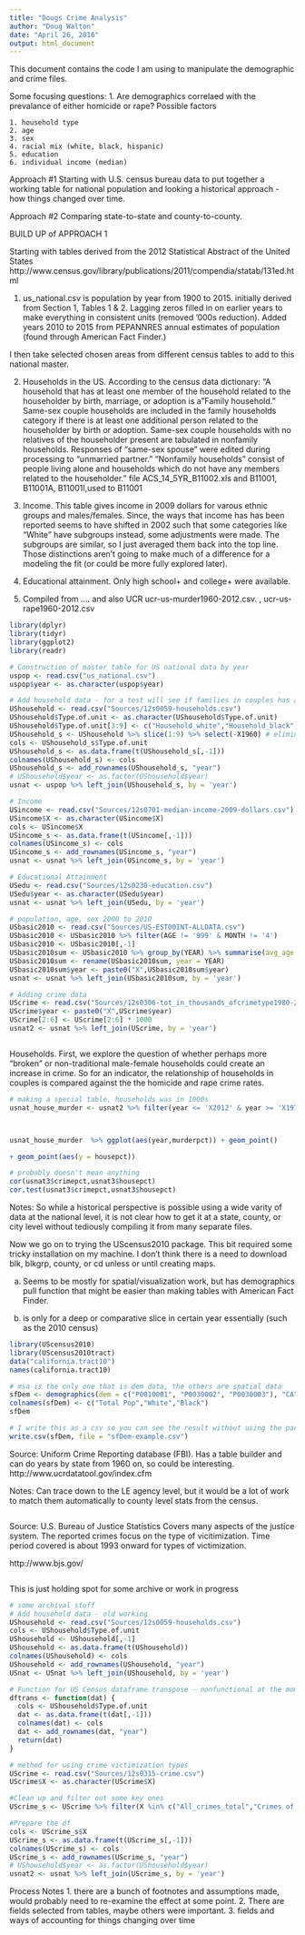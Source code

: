 ```yaml
---
title: "Dougs Crime Analysis"
author: "Doug Walton"
date: "April 26, 2016"
output: html_document
---
```


This document contains the code I am using to manipulate the demographic and crime files.

Some focusing questions:
1. Are demographics correlaed with the prevalance of either homicide or rape?
Possible factors

	1. household type
	2. age
	3. sex
	4. racial mix (white, black, hispanic)
	5. education
	6. individual income (median)

Approach #1
Starting with U.S. census bureau data to put together a working table for national population and looking a historical approach - how things changed over time. 

Approach #2
Comparing state-to-state and county-to-county.


BUILD UP of APPROACH 1

Starting with tables derived from the 2012 Statistical Abstract of the United States http://www.census.gov/library/publications/2011/compendia/statab/131ed.html

1. us_national.csv is population by year from 1900 to 2015. initially derived from Section 1, Tables 1 & 2. Lagging zeros filled in on earlier years to make everything in consistent units (removed '000s reduction). Added years 2010 to 2015 from PEPANNRES annual estimates of population (found through American Fact Finder.)

I then take selected chosen areas from different census tables to add to this national master.

2. Households in the US. According to the census data dictionary: "A household that has at least one member of the household related to the householder by birth, marriage, or adoption is a "Family household."  Same-sex couple households are included in the family households category if there is at least one additional person related to the householder by birth or adoption.  Same-sex couple households with no relatives of the householder present are tabulated in nonfamily households.  Responses of "same-sex spouse" were edited during processing to "unmarried partner."  "Nonfamily households" consist of people living alone and households which do not have any members related to the householder."
file ACS_14_5YR_B11002.xls and B11001, B11001A, B11001I,used to
B11001
3. Income. This table gives income in 2009 dollars for varous ethnic groups and males/females. Since, the ways that income has has been reported seems to have shifted in 2002 such that some categories like "White" have subgroups instead, some adjustments were made. The subgroups are similar, so I just averaged them back into the top line. Those distinctions aren't going to make much of a difference for a modeling the fit (or could be more fully explored later).

4. Educational attainment. Only high school+ and college+ were available.

5. Compiled from .... and also UCR ucr-us-murder1960-2012.csv. , ucr-us-rape1960-2012.csv


```r
library(dplyr)
library(tidyr)
library(ggplot2)
library(readr)

# Construction of master table for US national data by year
uspop <- read.csv("us_national.csv")
uspop$year <- as.character(uspop$year)

# Add household data - for a test will see if families in couples has any correpondence
UShousehold <- read.csv("Sources/12s0059-households.csv")
UShousehold$Type.of.unit <- as.character(UShousehold$Type.of.unit)
UShousehold$Type.of.unit[3:9] <- c("Household_white","Household_black","Household_hispanic","fam_household","couple_household","male_household","fem_household")
UShousehold_s <- UShousehold %>% slice(1:9) %>% select(-X1960) # eliminate gap
cols <- UShousehold_s$Type.of.unit
UShousehold_s <- as.data.frame(t(UShousehold_s[,-1]))
colnames(UShousehold_s) <- cols
UShousehold_s <- add_rownames(UShousehold_s, "year")
# UShousehold$year <- as.factor(UShousehold$year)
usnat <- uspop %>% left_join(UShousehold_s, by = 'year')

# Income
USincome <- read.csv("Sources/12s0701-median-income-2009-dollars.csv")
USincome$X <- as.character(USincome$X)
cols <- USincome$X
USincome_s <- as.data.frame(t(USincome[,-1]))
colnames(USincome_s) <- cols
USincome_s <- add_rownames(USincome_s, "year")
usnat <- usnat %>% left_join(USincome_s, by = 'year')

# Educational Attainment
USedu <- read.csv("Sources/12s0230-education.csv")
USedu$year <- as.character(USedu$year)
usnat <- usnat %>% left_join(USedu, by = 'year')

# population, age, sex 2000 to 2010
USbasic2010 <- read.csv("Sources/US-EST00INT-ALLDATA.csv")
USbasic2010 <- USbasic2010 %>% filter(AGE != '999' & MONTH != '4')
USbasic2010 <- USbasic2010[,-1]
USbasic2010sum <- USbasic2010 %>% group_by(YEAR) %>% summarise(avg_age = mean(AGE), tot_male = sum(TOT_MALE), tot_female = sum(TOT_FEMALE), white_male_pop = sum(WA_MALE),white_female_pop = sum(WA_FEMALE),black_male_pop = sum(BA_MALE),black_female_pop = sum(BA_FEMALE),hisp_male_pop = sum(H_MALE),hisp_female_pop = sum(H_FEMALE))
USbasic2010sum <- rename(USbasic2010sum, year = YEAR)
USbasic2010sum$year <- paste0("X",USbasic2010sum$year)
usnat <- usnat %>% left_join(USbasic2010sum, by = 'year')

# Adding crime data
UScrime <- read.csv("Sources/12s0306-tot_in_thousands_ofcrimetype1980-2009.csv")
UScrime$year <- paste0("X",UScrime$year)
UScrime[2:6] <- UScrime[2:6] * 1000
usnat2 <- usnat %>% left_join(UScrime, by = 'year')



```

Households. First, we explore the question of whether perhaps more "broken" or non-traditional male-female households could create an increase in crime. So for an indicator, the relationship of households in couples is compared against the the homicide and rape crime rates. 

```r
# making a special table, households was in 1000s
usnat_house_murder <- usnat2 %>% filter(year <= 'X2012' & year >= 'X1970') %>% mutate(murderpct = murder/residents, housepct = (couple_household/residents)*1000)



usnat_house_murder  %>% ggplot(aes(year,murderpct)) + geom_point() 

+ geom_point(aes(y = housepct))

# probably doesn't mean anything
cor(usnat3$crimepct,usnat3$housepct)
cor.test(usnat3$crimepct,usnat3$housepct)


```

Notes: So while a historical perspective is possible using a wide varity of data at the national level, it is not clear how to get it at a state, county, or city level without tediously compiling it from many separate files. 


Now we go on to trying the UScensus2010 package. This bit required some tricky installation on my machine. I don't think there is a need to download blk, blkgrp, county, or cd unless or until creating maps. 

a. Seems to be mostly for spatial/visualization work, but has demographics pull function that might be easier than making tables with American Fact Finder. 

b. is only for a deep or comparative slice in certain year essentially (such as the 2010 census)




```r
library(UScensus2010)
library(UScensus2010tract)
data("california.tract10")
names(california.tract10)

# msa is the only one that is dem data, the others are spatial data
sfDem <- demographics(dem = c("P0010001", "P0030002", "P0030003"), "CA", level = "msa", msaname = "San Francisco")
colnames(sfDem) <- c("Total Pop","White","Black")
sfDem

# I write this as a csv so you can see the result without using the package
write.csv(sfDem, file = "sfDem-example.csv")
```



Source: Uniform Crime Reporting database (FBI). Has a table builder and can do years by state from 1960 on, so could be interesting. 
http://www.ucrdatatool.gov/index.cfm

Notes:
Can trace down to the LE agency level, but it would be a lot of work to match them automatically to county level stats from the census. 


```r




```











Source: U.S. Bureau of Justice Statistics
Covers many aspects of the justice system. The reported crimes focus on the type of vicitimization. Time period covered is about 1993 onward for types of victimization. 

http://www.bjs.gov/

```r



```





This is just holding spot for some archive or work in progress

```r
# some archival stuff
# Add household data - old working
UShousehold <- read.csv("Sources/12s0059-households.csv")
cols <- UShousehold$Type.of.unit
UShousehold <- UShousehold[,-1]
UShousehold <- as.data.frame(t(UShousehold))
colnames(UShousehold) <- cols
UShousehold <- add_rownames(UShousehold, "year")
USnat <- USnat %>% left_join(UShousehold, by = 'year')

# Function for US Census dataframe transpose - nonfunctional at the moment
dftrans <- function(dat) {
  cols <- UShousehold$Type.of.unit
  dat <- as.data.frame(t(dat[,-1]))
  colnames(dat) <- cols
  dat <- add_rownames(dat, "year")
  return(dat)
}

# method for using crime victimization types 
UScrime <- read.csv("Sources/12s0315-crime.csv")
UScrime$X <- as.character(UScrime$X)

#Clean up and filter out some key ones
UScrime_s <- UScrime %>% filter(X %in% c("All_crimes_total","Crimes of violence","..Rape/sexual assault","..Robbery","..Assault","Property_crimes_total","Theft"))

#Prepare the df
cols <- UScrime_s$X
UScrime_s <- as.data.frame(t(UScrime_s[,-1]))
colnames(UScrime_s) <- cols
UScrime_s <- add_rownames(UScrime_s, "year")
# UShousehold$year <- as.factor(UShousehold$year)
usnat2 <- usnat %>% left_join(UScrime_s, by = 'year')


```

Process Notes
1. there are a bunch of footnotes and assumptions made, would probably need to re-examine the effect at some point. 
2. There are fields selected from tables, maybe others were important.
3. fields and ways of accounting for things changing over time

